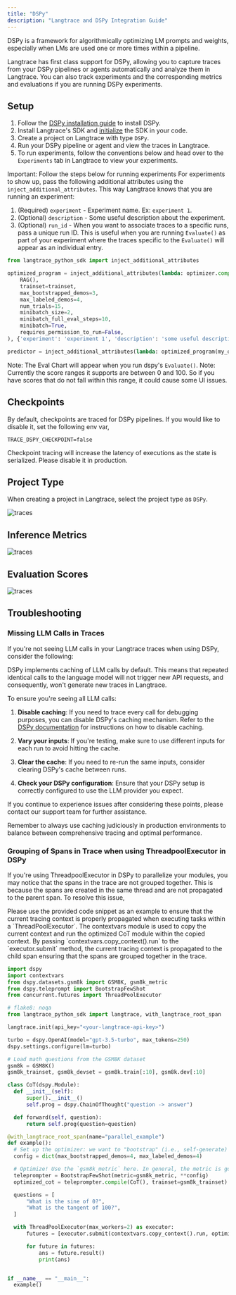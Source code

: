 ```yaml
---
title: "DSPy"
description: "Langtrace and DSPy Integration Guide"
---
```


DSPy is a framework for algorithmically optimizing LM prompts and weights, especially when LMs are used one or more times within a pipeline.

Langtrace has first class support for DSPy, allowing you to capture traces from your DSPy pipelines or agents automatically and analyze them in Langtrace. You can also track experiments and the corresponding metrics and evaluations if you are running DSPy experiments.

## Setup

1. Follow the [DSPy installation guide](https://github.com/stanfordnlp/dspy?tab=readme-ov-file#1-installation) to install DSPy.
2. Install Langtrace's SDK and [initialize](/quickstart) the SDK in your code.
3. Create a project on Langtrace with type `DSPy`.
4. Run your DSPy pipeline or agent and view the traces in Langtrace.
5. To run experiments, follow the conventions below and head over to the `Experiments` tab in Langtrace to view your experiments.

<Note>Important: Follow the steps below for running experiments</Note> For experiments
to show up, pass the following additional attributes using the `inject_additional_attributes`.
This way Langtrace knows that you are running an experiment:

1. (Required) `experiment` - Experiment name. Ex: `experiment 1`.
2. (Optional) `description` - Some useful description about the experiment.
3. (Optional) `run_id` - When you want to associate traces to a specific runs, pass a unique run ID. This is useful when you are running `Evaluate()` as part of your experiment where the traces specific to the `Evaluate()` will appear as an individual entry.

```python
from langtrace_python_sdk import inject_additional_attributes

optimized_program = inject_additional_attributes(lambda: optimizer.compile(
    RAG(),
    trainset=trainset,
    max_bootstrapped_demos=3,
    max_labeled_demos=4,
    num_trials=15,
    minibatch_size=2,
    minibatch_full_eval_steps=10,
    minibatch=True,
    requires_permission_to_run=False,
), {'experiment': 'experiment 1', 'description': 'some useful description', 'run_id': 'run_1'})

predictor = inject_additional_attributes(lambda: optimized_program(my_question), {'experiment': 'experiment 1', 'description': 'some useful description', 'run_id': 'run_1'})
```

Note: The Eval Chart will appear when you run dspy's `Evaluate()`. Note: Currently the score ranges it supports are between 0 and 100. So if you have scores that do not fall within this range, it could cause some UI issues.

## Checkpoints

By default, checkpoints are traced for DSPy pipelines. If you would like to disable it, set the following env var,

`TRACE_DSPY_CHECKPOINT=false`

<Warning>
  Checkpoint tracing will increase the latency of executions as the state is
  serialized. Please disable it in production.
</Warning>

## Project Type

When creating a project in Langtrace, select the project type as `DSPy`.

![traces](/images/dspy-1.png)

## Inference Metrics

![traces](/images/dspy-2.png)

## Evaluation Scores

![traces](/images/dspy-3.png)

## Troubleshooting

### Missing LLM Calls in Traces

If you're not seeing LLM calls in your Langtrace traces when using DSPy, consider the following:

<Accordion title="DSPy Caching">
  DSPy implements caching of LLM calls by default. This means that repeated identical calls to the language model will not trigger new API requests, and consequently, won't generate new traces in Langtrace.

To ensure you're seeing all LLM calls:

1. **Disable caching**: If you need to trace every call for debugging purposes, you can disable DSPy's caching mechanism. Refer to the [DSPy documentation](https://dspy-docs.vercel.app/docs/faqs#deployment-or-reproducibility-concerns) for instructions on how to disable caching.

2. **Vary your inputs**: If you're testing, make sure to use different inputs for each run to avoid hitting the cache.

3. **Clear the cache**: If you need to re-run the same inputs, consider clearing DSPy's cache between runs.

4. **Check your DSPy configuration**: Ensure that your DSPy setup is correctly configured to use the LLM provider you expect.

If you continue to experience issues after considering these points, please contact our support team for further assistance.

Remember to always use caching judiciously in production environments to balance between comprehensive tracing and optimal performance.

</Accordion>

### Grouping of Spans in Trace when using ThreadpoolExecutor in DSPy

If you're using ThreadpoolExecutor in DSPy to parallelize your modules, you may notice that the spans in the trace are not grouped together. This is because the spans are created in the same thread and are not propagated to the parent span. To resolve this issue,

<Accordion title="Span Grouping for ThreadpoolExecutor">
  Please use the provided code snippet as an example to ensure that the current tracing context is properly propagated when executing tasks within a `ThreadPoolExecutor`. The contextvars module is used to copy the current context and run the optimized CoT module within the copied context. By passing `contextvars.copy_context().run` to the `executor.submit` method, the current tracing context is propagated to the child span ensuring that the spans are grouped together in the trace.

```python
import dspy
import contextvars
from dspy.datasets.gsm8k import GSM8K, gsm8k_metric
from dspy.teleprompt import BootstrapFewShot
from concurrent.futures import ThreadPoolExecutor

# flake8: noqa
from langtrace_python_sdk import langtrace, with_langtrace_root_span

langtrace.init(api_key="<your-langtrace-api-key>")

turbo = dspy.OpenAI(model="gpt-3.5-turbo", max_tokens=250)
dspy.settings.configure(lm=turbo)

# Load math questions from the GSM8K dataset
gsm8k = GSM8K()
gsm8k_trainset, gsm8k_devset = gsm8k.train[:10], gsm8k.dev[:10]

class CoT(dspy.Module):
  def __init__(self):
      super().__init__()
      self.prog = dspy.ChainOfThought("question -> answer")

  def forward(self, question):
      return self.prog(question=question)

@with_langtrace_root_span(name="parallel_example")
def example():
  # Set up the optimizer: we want to "bootstrap" (i.e., self-generate) 4-shot examples of our CoT program.
  config = dict(max_bootstrapped_demos=4, max_labeled_demos=4)

  # Optimize! Use the `gsm8k_metric` here. In general, the metric is going to tell the optimizer how well it's doing.
  teleprompter = BootstrapFewShot(metric=gsm8k_metric, **config)
  optimized_cot = teleprompter.compile(CoT(), trainset=gsm8k_trainset)

  questions = [
      "What is the sine of 0?",
      "What is the tangent of 100?",
  ]

  with ThreadPoolExecutor(max_workers=2) as executor:
      futures = [executor.submit(contextvars.copy_context().run, optimized_cot, question=q) for q in questions]

      for future in futures:
          ans = future.result()
          print(ans)


if __name__ == "__main__":
  example()
```

</Accordion>

